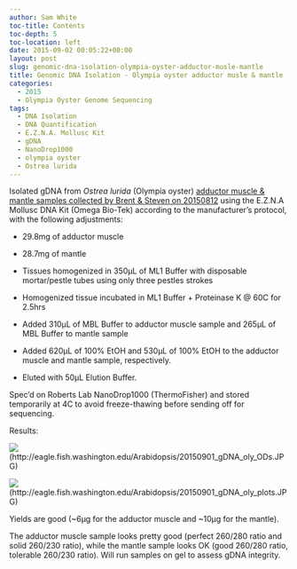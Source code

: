 ```yaml
---
author: Sam White
toc-title: Contents
toc-depth: 5
toc-location: left
date: 2015-09-02 00:05:22+00:00
layout: post
slug: genomic-dna-isolation-olympia-oyster-adductor-musle-mantle
title: Genomic DNA Isolation - Olympia oyster adductor musle & mantle
categories:
  - 2015
  - Olympia Oyster Genome Sequencing
tags:
  - DNA Isolation
  - DNA Quantification
  - E.Z.N.A. Mollusc Kit
  - gDNA
  - NanoDrop1000
  - olympia oyster
  - Ostrea lurida
---
```


Isolated gDNA from _Ostrea lurida_ (Olympia oyster) [adductor muscle & mantle samples collected by Brent & Steven on 20150812](https://onsnetwork.org/halfshell/2015/08/12/another-day-another-species/) using the E.Z.N.A Mollusc DNA Kit (Omega Bio-Tek) according to the manufacturer’s protocol, with the following adjustments:




    
  * 29.8mg of adductor muscle

    
  * 28.7mg of mantle

    
  * Tissues homogenized in 350μL of ML1 Buffer with disposable mortar/pestle tubes using only three pestles strokes

    
  * Homogenized tissue incubated in ML1 Buffer + Proteinase K @ 60C for 2.5hrs

    
  * Added 310μL of MBL Buffer to adductor muscle sample and 265μL of MBL Buffer to mantle sample

    
  * Added 620μL of 100% EtOH and 530μL of 100% EtOH to the adductor muscle and mantle sample, respectively.

    
  * Eluted with 50μL Elution Buffer.



Spec’d on Roberts Lab NanoDrop1000 (ThermoFisher) and stored temporarily at 4C to avoid freeze-thawing before sending off for sequencing.



Results:



![](https://eagle.fish.washington.edu/Arabidopsis/20150901_gDNA_oly_ODs.JPG)(http://eagle.fish.washington.edu/Arabidopsis/20150901_gDNA_oly_ODs.JPG)



![](https://eagle.fish.washington.edu/Arabidopsis/20150901_gDNA_oly_plots.JPG)(http://eagle.fish.washington.edu/Arabidopsis/20150901_gDNA_oly_plots.JPG)



Yields are good (~6μg for the adductor muscle and ~10μg for the mantle).

The adductor muscle sample looks pretty good (perfect 260/280 ratio and solid 260/230 ratio), while the mantle sample looks OK (good 260/280 ratio, tolerable 260/230 ratio). Will run samples on gel to assess gDNA integrity.


